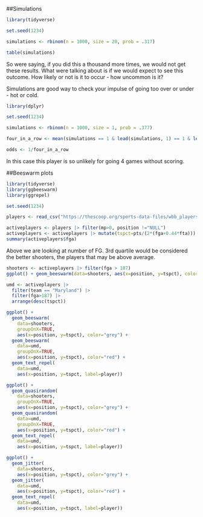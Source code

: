 ##Simulations
```r
library(tidyverse)
```
```r
set.seed(1234)

simulations <- rbinom(n = 1000, size = 20, prob = .317)

table(simulations)
```
So were saying, if you did this a thousand more times, we would not get these results. What were talking about is if we would expect to see this outcome. How likely or not is it to occur - how uncommon is it? 

Simulations are good way to check your impulse of going too over or under - hot or cold. 

```r
library(dplyr)

set.seed(1234)

simulations <- rbinom(n = 1000, size = 1, prob = .377)

four_in_a_row <- mean(simulations == 1 & lead(simulations, 1) == 1 & lead(simulations, 2) == 1 & lead(simulations, 3) == 1)

odds <- 1/four_in_a_row
```

In this case this player is so unlikely for going 4 games without scoring. 


##Beeswarm plots
```r
library(tidyverse)
library(ggbeeswarm)
library(ggrepel)
```

```r
set.seed(1234)
```

```r
players <- read_csv("https://thescoop.org/sports-data-files/wbb_players_2023.csv")
```
```r
activeplayers <- players |> filter(mp>0, position !="NULL") 
activeplayers <- activeplayers |> mutate(tspct=pts/(2*(fga+0.44*fta)))
summary(activeplayers$fga)
```
Above we are looking at number of FG. 3rd quartile would be considered the better shooters, the players that may be above average. 
```r
shooters <- activeplayers |> filter(fga > 187)
ggplot() + geom_beeswarm(data=shooters, aes(x=position, y=tspct), color="grey")
```
```r
umd <- activeplayers |> 
  filter(team == "Maryland") |> 
  filter(fga>187) |> 
  arrange(desc(tspct))
```


```r
ggplot() + 
  geom_beeswarm(
    data=shooters, 
    groupOnX=TRUE, 
    aes(x=position, y=tspct), color="grey") + 
  geom_beeswarm(
    data=umd, 
    groupOnX=TRUE, 
    aes(x=position, y=tspct), color="red") +
  geom_text_repel(
    data=umd, 
    aes(x=position, y=tspct, label=player))
```

```r
ggplot() + 
  geom_quasirandom(
    data=shooters, 
    groupOnX=TRUE, 
    aes(x=position, y=tspct), color="grey") + 
  geom_quasirandom(
    data=umd, 
    groupOnX=TRUE, 
    aes(x=position, y=tspct), color="red") +
  geom_text_repel(
    data=umd, 
    aes(x=position, y=tspct, label=player))
```

```r
ggplot() + 
  geom_jitter(
    data=shooters, 
    aes(x=position, y=tspct), color="grey") + 
  geom_jitter(
    data=umd, 
    aes(x=position, y=tspct), color="red") +
  geom_text_repel(
    data=umd, 
    aes(x=position, y=tspct, label=player))
```

